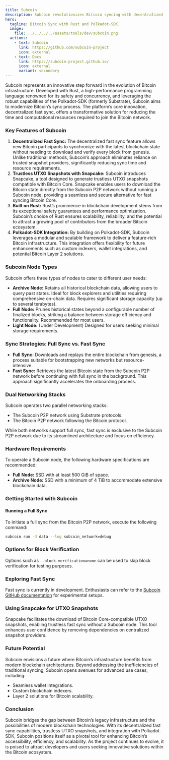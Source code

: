 ```yaml
---
title: Subcoin
description: Subcoin revolutionizes Bitcoin syncing with decentralized fast sync, trustless UTXO snapshots, and Polkadot-SDK integration.
hero:
  tagline: Bitcoin Sync with Rust and Polkadot-SDK.
  image: 
    file: ../../../../assets/tools/dev/subcoin.png
  actions:
    - text: Subcoin
      link: https://github.com/subcoin-project
      icon: external
    - text: Docs
      link: https://subcoin-project.github.io/
      icon: external
      variant: secondary
---
```



Subcoin represents an innovative step forward in the evolution of Bitcoin infrastructure. 
Developed with Rust, a high-performance programming language renowned for its safety and concurrency, and leveraging the robust capabilities of the Polkadot-SDK (formerly Substrate), Subcoin aims to modernize Bitcoin’s sync process. The platform’s core innovation, decentralized fast sync, offers a transformative solution for reducing the time and computational resources required to join the Bitcoin network.

### Key Features of Subcoin
1. **Decentralized Fast Sync:** The decentralized fast sync feature allows new Bitcoin participants to synchronize with the latest blockchain state without needing to download and verify every block from genesis. Unlike traditional methods, Subcoin’s approach eliminates reliance on trusted snapshot providers, significantly reducing sync time and resource requirements.
2. **Trustless UTXO Snapshots with Snapcake:** Subcoin introduces Snapcake, a tool designed to generate trustless UTXO snapshots compatible with Bitcoin Core. Snapcake enables users to download the Bitcoin state directly from the Subcoin P2P network without running a Subcoin node, providing a seamless and secure alternative for fast syncing Bitcoin Core.
3. **Built on Rust:** Rust’s prominence in blockchain development stems from its exceptional safety guarantees and performance optimization. Subcoin’s choice of Rust ensures scalability, reliability, and the potential to attract a growing pool of contributors from the broader Bitcoin ecosystem.
4. **Polkadot-SDK Integration:** By building on Polkadot-SDK, Subcoin leverages a modular and scalable framework to deliver a feature-rich Bitcoin infrastructure. This integration offers flexibility for future enhancements such as custom indexers, wallet integrations, and potential Bitcoin Layer 2 solutions.

### Subcoin Node Types
Subcoin offers three types of nodes to cater to different user needs:
- **Archive Node:** Retains all historical blockchain data, allowing users to query past states. Ideal for block explorers and utilities requiring comprehensive on-chain data. Requires significant storage capacity (up to several terabytes).
- **Full Node:** Prunes historical states beyond a configurable number of finalized blocks, striking a balance between storage efficiency and functionality. Recommended for most users.
- **Light Node:** (Under Development) Designed for users seeking minimal storage requirements.

### Sync Strategies: Full Sync vs. Fast Sync
- **Full Sync:** Downloads and replays the entire blockchain from genesis, a process suitable for bootstrapping new networks but resource-intensive.
- **Fast Sync:** Retrieves the latest Bitcoin state from the Subcoin P2P network before continuing with full sync in the background. This approach significantly accelerates the onboarding process.

### Dual Networking Stacks
Subcoin operates two parallel networking stacks:
- The Subcoin P2P network using Substrate protocols.
- The Bitcoin P2P network following the Bitcoin protocol.

While both networks support full sync, fast sync is exclusive to the Subcoin P2P network due to its streamlined architecture and focus on efficiency.

### Hardware Requirements
To operate a Subcoin node, the following hardware specifications are recommended:
- **Full Node:** SSD with at least 500 GiB of space.
- **Archive Node:** SSD with a minimum of 4 TiB to accommodate extensive blockchain data.

### Getting Started with Subcoin
#### Running a Full Sync
To initiate a full sync from the Bitcoin P2P network, execute the following command:
```bash
subcoin run -d data --log subcoin_network=debug
```
### Options for Block Verification
Options such as `--block-verification=none` can be used to skip block verification for testing purposes.

### Exploring Fast Sync
Fast sync is currently in development. Enthusiasts can refer to the [Subcoin GitHub documentation](https://github.com/subcoin-project/subcoin/blob/subcoin-milestone-3/docs/src/test_fast_sync.md) for experimental setups.

### Using Snapcake for UTXO Snapshots
Snapcake facilitates the download of Bitcoin Core-compatible UTXO snapshots, enabling trustless fast sync without a Subcoin node. This tool enhances user confidence by removing dependencies on centralized snapshot providers.

### Future Potential
Subcoin envisions a future where Bitcoin’s infrastructure benefits from modern blockchain architectures. Beyond addressing the inefficiencies of traditional syncing, Subcoin opens avenues for advanced use cases, including:
- Seamless wallet integrations.
- Custom blockchain indexers.
- Layer 2 solutions for Bitcoin scalability.

### Conclusion
Subcoin bridges the gap between Bitcoin’s legacy infrastructure and the possibilities of modern blockchain technologies. With its decentralized fast sync capabilities, trustless UTXO snapshots, and integration with Polkadot-SDK, Subcoin positions itself as a pivotal tool for enhancing Bitcoin’s accessibility, efficiency, and scalability. As the project continues to evolve, it is poised to attract developers and users seeking innovative solutions within the Bitcoin ecosystem.
